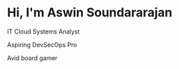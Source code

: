 # Hi, I'm Aswin Soundararajan
IT Cloud Systems Analyst                                                

Aspiring DevSecOps Pro


Avid board gamer